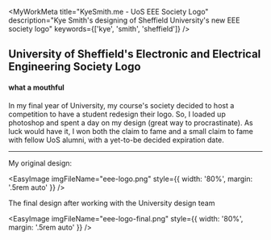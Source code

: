 
<MyWorkMeta
  title="KyeSmith.me - UoS EEE Society Logo"
  description="Kye Smith's designing of Sheffield University's new EEE society logo"
  keywords={['kye', 'smith', 'sheffield']}
/>

## University of Sheffield's Electronic and Electrical Engineering Society Logo

#### what a mouthful

In my final year of University, my course's society decided to host a competition
to have a student redesign their logo. So, I loaded up photoshop and spent a day on my
design (great way to procrastinate). As luck would have it, I won both the claim to fame
and a small claim to fame with fellow UoS alumni, with a yet-to-be decided expiration
date.

---

My original design:

<EasyImage
  imgFileName="eee-logo.png"
  style={{ width: '80%', margin: '.5rem auto' }}
/>

The final design after working with the University design team

<EasyImage
  imgFileName="eee-logo-final.png"
  style={{ width: '80%', margin: '.5rem auto' }}
/>

